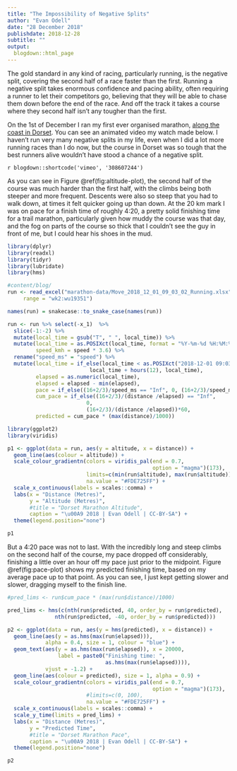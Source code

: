 ```yaml
---
title: "The Impossibility of Negative Splits"
author: "Evan Odell"
date: "28 December 2018"
publishdate: 2018-12-28
subtitle: ""
output:
  blogdown::html_page
---
```


The gold standard in any kind of racing, particularly running, is the negative split, covering the second half of a race faster than the first. Running a negative split takes enormous confidence and pacing ability, often requiring a runner to let their competitors go, believing that they will be able to chase them down before the end of the race. And off the track it takes a course where they second half isn't any tougher than the first. 

On the 1st of December I ran my first ever organised marathon, [along the coast in Dorset](https://www.endurancelife.com/dorset). You can see an animated video my watch made below. I haven't run very many negative splits in my life, even when I did a lot more running races than I do now, but the course in Dorset was so tough that the best runners alive wouldn't have stood a chance of a negative split.

`r blogdown::shortcode('vimeo', '308607244')`

As you can see in  Figure \@ref(fig:altitude-plot), the second half of the course was much harder than the first half, with the climbs being both steeper and more frequent. Descents were also so steep that you had to walk down, at times it felt quicker going up than down. At the 20 km mark I was on pace for a finish time of roughly 4:20, a pretty solid finishing time for a trail marathon, particularly given how muddy the course was that day, and the fog on parts of the course so thick that I couldn't see the guy in front of me, but I could hear his shoes in the mud.

```r
library(dplyr)
library(readxl)
library(tidyr)
library(lubridate)
library(hms)

#content/blog/
run <- read_excel("marathon-data/Move_2018_12_01_09_03_02_Running.xlsx", 
     range = "wk2:wu19351")

names(run) = snakecase::to_snake_case(names(run))

run <- run %>% select(-x_1)  %>% 
  slice(-1:-2) %>% 
  mutate(local_time = gsub("T", " ", local_time)) %>%
  mutate(local_time = as.POSIXct(local_time, format = "%Y-%m-%d %H:%M:%OS"),
         speed_kmh = speed * 3.6) %>%
  rename("speed_ms" = "speed") %>%
  mutate(local_time = if_else(local_time < as.POSIXct("2018-12-01 09:03:00"),
                          local_time + hours(12), local_time),
         elapsed = as.numeric(local_time),
         elapsed = elapsed - min(elapsed),
         pace = if_else((16+2/3)/speed_ms == "Inf", 0, (16+2/3)/speed_ms),
         cum_pace = if_else((16+2/3)/(distance /elapsed) == "Inf",
                         0,
                         (16+2/3)/(distance /elapsed))*60,
         predicted = cum_pace * (max(distance)/1000))

```



```r
library(ggplot2)
library(viridis)

p1 <- ggplot(data = run, aes(y = altitude, x = distance)) +
  geom_line(aes(colour = altitude)) + 
  scale_colour_gradientn(colors = viridis_pal(end = 0.7,
                                              option = "magma")(173),
                         limits=c(min(run$altitude), max(run$altitude)), 
                         na.value = "#FDE725FF") + 
  scale_x_continuous(labels = scales::comma) + 
  labs(x = "Distance (Metres)",
       y = "Altitude (Metres)",
       #title = "Dorset Marathon Altitude",
       caption = "\u00A9 2018 | Evan Odell | CC-BY-SA") + 
  theme(legend.position="none")

p1

```


But a 4:20 pace was not to last. With the incredibly long and steep climbs on the second half of the course, my pace dropped off considerably, finishing a little over an hour off my pace just prior to the midpoint. Figure \@ref(fig:pace-plot) shows my predicted finishing time, based on my average pace up to that point. As you can see, I just kept getting slower and slower, dragging myself to the finish line.

```r

#pred_lims <- run$cum_pace * (max(run$distance)/1000)

pred_lims <- hms(c(nth(run$predicted, 40, order_by = run$predicted),
               nth(run$predicted, -40, order_by = run$predicted)))

p2 <- ggplot(data = run, aes(y = hms(predicted), x = distance)) +
  geom_line(aes(y = as.hms(max(run$elapsed))),
            alpha = 0.4, size = 1, colour = "blue") + 
  geom_text(aes(y = as.hms(max(run$elapsed)), x = 20000, 
                label = paste0("Finishing time: ",
                               as.hms(max(run$elapsed)))),
            vjust = -1.2) + 
  geom_line(aes(colour = predicted), size = 1, alpha = 0.9) +
  scale_colour_gradientn(colors = viridis_pal(end = 0.7,
                                              option = "magma")(173),
                         #limits=c(0, 100), 
                         na.value = "#FDE725FF") + 
  scale_x_continuous(labels = scales::comma) + 
  scale_y_time(limits = pred_lims) + 
  labs(x = "Distance (Metres)",
       y = "Predicted Time", 
       #title = "Dorset Marathon Pace",
       caption = "\u00A9 2018 | Evan Odell | CC-BY-SA") + 
  theme(legend.position="none")

p2
```

